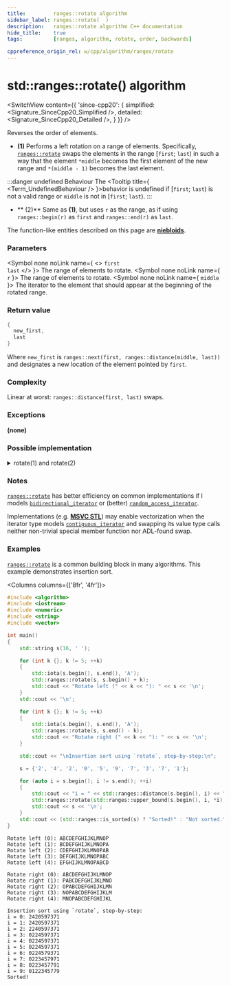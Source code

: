 ```yaml
---
title:         ranges::rotate algorithm
sidebar_label: ranges::rotate(  )
description:   ranges::rotate algorithm C++ documentation
hide_title:    true
tags:          [ranges, algorithm, rotate, order, backwards]

cppreference_origin_rel: w/cpp/algorithm/ranges/rotate
---
```



<!-- Terms -->


<!----------------- Codes ---------------------->


# std::ranges::rotate() algorithm

<SwitchView content={{
	'since-cpp20': {
		simplified:	<Signature_SinceCpp20_Simplified />,
		detailed:	<Signature_SinceCpp20_Detailed />,
	}
}} />

Reverses the order of elements.

- **(1)** Performs a left rotation on a range of elements. Specifically, [`ranges::rotate`](#) swaps the elements in the range [`first`; `last`) in such a way that the element `*middle` becomes the first element of the new range and `*(middle - 1)` becomes the last element.

:::danger undefined Behaviour
The <Tooltip title={ <Term_UndefinedBehaviour /> }>behavior is undefined</Tooltip> if [`first`; `last`) is not a valid range or `middle` is not in [`first`; `last`).
:::

- ** (2)** Same as **(1)**, but uses `r` as the range, as if using `ranges::begin(r)` as `first` and `ranges::end(r)` as `last`.

The function-like entities described on this page are [**niebloids**](/docs/std/algo/niebloids).

### Parameters

<SymbolTable>

  <Symbol none noLink name={ <> <code>first</code> <br/> <code>last</code> </> }>
    The range of elements to rotate.
  </Symbol>
  <Symbol none noLink name={ <code>r</code> }>
    The range of elements to rotate.
  </Symbol>
  <Symbol none noLink name={ <code>middle</code> }>
    The iterator to the element that should appear at the beginning of the rotated range.
  </Symbol>

</SymbolTable>

### Return value

```cpp
{
  new_first,
  last
}
```
Where `new_first` is `ranges::next(first, ranges::distance(middle, last))` and designates a new location of the element pointed by `first`.

### Complexity

Linear at worst: `ranges::distance(first, last)` swaps.

### Exceptions

**(none)**

### Possible implementation

<details>
<summary>rotate(1) and rotate(2)</summary>

```cpp
struct rotate_fn
{
    template<std::permutable I, std::sentinel_for<I> S>
    constexpr ranges::subrange<I>
        operator()(I first, I middle, S last) const
    {
        if (first == middle)
        {
            auto last_it = ranges::next(first, last);
            return {last_it, last_it};
        }
        if (middle == last)
            return {std::move(first), std::move(middle)};

        if constexpr (std::bidirectional_iterator<I>)
        {
            ranges::reverse(first, middle);
            auto last_it = ranges::next(first, last);
            ranges::reverse(middle, last_it);

            if constexpr (std::random_access_iterator<I>)
            {
                ranges::reverse(first, last_it);
                return {first + (last_it - middle), std::move(last_it)};
            }
            else
            {
                auto mid_last = last_it;
                do
                {
                    ranges::iter_swap(first, --mid_last);
                    ++first;
                }
                while (first != middle && mid_last != middle);
                ranges::reverse(first, mid_last);

                if (first == middle)
                    return {std::move(mid_last), std::move(last_it)};
                else
                    return {std::move(first), std::move(last_it)};
            }
        }
        else
        { // I is merely a forward_iterator
            auto next_it = middle;
            do
            { // rotate the first cycle
                ranges::iter_swap(first, next_it);
                ++first;
                ++next_it;
                if (first == middle)
                    middle = next_it;
            }
            while (next_it != last);

            auto new_first = first;
            while (middle != last)
            { // rotate subsequent cycles
                next_it = middle;
                do
                {
                    ranges::iter_swap(first, next_it);
                    ++first;
                    ++next_it;
                    if (first == middle)
                        middle = next_it;
                }
                while (next_it != last);
            }

            return {std::move(new_first), std::move(middle)};
        }
    }

    template<ranges::forward_range R>
    requires std::permutable<ranges::iterator_t<R>>
    constexpr ranges::borrowed_subrange_t<R>
        operator()(R&& r, ranges::iterator_t<R> middle) const
    {
        return (*this)(ranges::begin(r), std::move(middle), ranges::end(r));
    }
};

inline constexpr rotate_fn rotate {};
```

</details>

### Notes

[`ranges::rotate`](#) has better efficiency on common implementations if I models [`bidirectional_iterator`](#) or (better) [`random_access_iterator`](#).

Implementations (e.g. [**MSVC STL**](https://github.com/microsoft/STL/blob/main/stl/src/vector_algorithms.cpp)) may enable vectorization when the iterator type models [`contiguous_iterator`](#) and swapping its value type calls neither non-trivial special member function nor ADL-found swap.

### Examples

[`ranges::rotate`](#) is a common building block in many algorithms. This example demonstrates insertion sort.

<Columns columns={['8fr', '4fr']}>
<div>

```cpp title='Main.cpp' showLineNumbers
#include <algorithm>
#include <iostream>
#include <numeric>
#include <string>
#include <vector>

int main()
{
    std::string s(16, ' ');

    for (int k {}; k != 5; ++k)
    {
        std::iota(s.begin(), s.end(), 'A');
        std::ranges::rotate(s, s.begin() + k);
        std::cout << "Rotate left (" << k << "): " << s << '\n';
    }
    std::cout << '\n';

    for (int k {}; k != 5; ++k)
    {
        std::iota(s.begin(), s.end(), 'A');
        std::ranges::rotate(s, s.end() - k);
        std::cout << "Rotate right (" << k << "): " << s << '\n';
    }

    std::cout << "\nInsertion sort using `rotate`, step-by-step:\n";

    s = {'2', '4', '2', '0', '5', '9', '7', '3', '7', '1'};

    for (auto i = s.begin(); i != s.end(); ++i)
    {
        std::cout << "i = " << std::ranges::distance(s.begin(), i) << ": ";
        std::ranges::rotate(std::ranges::upper_bound(s.begin(), i, *i), i, i + 1);
        std::cout << s << '\n';
    }
    std::cout << (std::ranges::is_sorted(s) ? "Sorted!" : "Not sorted.") << '\n';
}
```

</div>
<div>

```plaintext title="Output"
Rotate left (0): ABCDEFGHIJKLMNOP
Rotate left (1): BCDEFGHIJKLMNOPA
Rotate left (2): CDEFGHIJKLMNOPAB
Rotate left (3): DEFGHIJKLMNOPABC
Rotate left (4): EFGHIJKLMNOPABCD

Rotate right (0): ABCDEFGHIJKLMNOP
Rotate right (1): PABCDEFGHIJKLMNO
Rotate right (2): OPABCDEFGHIJKLMN
Rotate right (3): NOPABCDEFGHIJKLM
Rotate right (4): MNOPABCDEFGHIJKL

Insertion sort using `rotate`, step-by-step:
i = 0: 2420597371
i = 1: 2420597371
i = 2: 2240597371
i = 3: 0224597371
i = 4: 0224597371
i = 5: 0224597371
i = 6: 0224579371
i = 7: 0223457971
i = 8: 0223457791
i = 9: 0122345779
Sorted!
```

</div>
</Columns>
